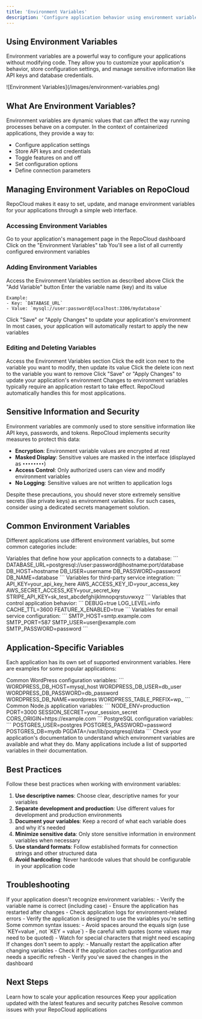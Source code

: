 ```yaml
---
title: 'Environment Variables'
description: 'Configure application behavior using environment variables on RepoCloud'
---
```


## Using Environment Variables

Environment variables are a powerful way to configure your applications without modifying code. They allow you to customize your application's behavior, store configuration settings, and manage sensitive information like API keys and database credentials.

<Frame>
  ![Environment Variables](/images/environment-variables.png)
</Frame>

## What Are Environment Variables?

Environment variables are dynamic values that can affect the way running processes behave on a computer. In the context of containerized applications, they provide a way to:

- Configure application settings
- Store API keys and credentials
- Toggle features on and off
- Set configuration options
- Define connection parameters

## Managing Environment Variables on RepoCloud

RepoCloud makes it easy to set, update, and manage environment variables for your applications through a simple web interface.

### Accessing Environment Variables

<Steps>
  <Step title="Navigate to Instance Management">
    Go to your application's management page in the RepoCloud dashboard
  </Step>
  <Step title="Open Environment Variables">
    Click on the "Environment Variables" tab
  </Step>
  <Step title="View Current Variables">
    You'll see a list of all currently configured environment variables
  </Step>
</Steps>

### Adding Environment Variables

<Steps>
  <Step title="Navigate to Environment Variables">
    Access the Environment Variables section as described above
  </Step>
  <Step title="Add New Variable">
    Click the "Add Variable" button
  </Step>
  <Step title="Enter Key and Value">
    Enter the variable name (key) and its value
    
    Example:
    - Key: `DATABASE_URL`
    - Value: `mysql://user:password@localhost:3306/mydatabase`
  </Step>
  <Step title="Save Changes">
    Click "Save" or "Apply Changes" to update your application's environment
  </Step>
  <Step title="Restart Application">
    In most cases, your application will automatically restart to apply the new variables
  </Step>
</Steps>

### Editing and Deleting Variables

<Steps>
  <Step title="Navigate to Environment Variables">
    Access the Environment Variables section
  </Step>
  <Step title="Edit a Variable">
    Click the edit icon next to the variable you want to modify, then update its value
  </Step>
  <Step title="Delete a Variable">
    Click the delete icon next to the variable you want to remove
  </Step>
  <Step title="Save Changes">
    Click "Save" or "Apply Changes" to update your application's environment
  </Step>
</Steps>

<Note>
  Changes to environment variables typically require an application restart to take effect. RepoCloud automatically handles this for most applications.
</Note>

## Sensitive Information and Security

Environment variables are commonly used to store sensitive information like API keys, passwords, and tokens. RepoCloud implements security measures to protect this data:

- **Encryption**: Environment variable values are encrypted at rest
- **Masked Display**: Sensitive values are masked in the interface (displayed as `••••••••`)
- **Access Control**: Only authorized users can view and modify environment variables
- **No Logging**: Sensitive values are not written to application logs

<Warning>
  Despite these precautions, you should never store extremely sensitive secrets (like private keys) as environment variables. For such cases, consider using a dedicated secrets management solution.
</Warning>

## Common Environment Variables

Different applications use different environment variables, but some common categories include:

<AccordionGroup>
  <Accordion title="Database Connection Strings">
    Variables that define how your application connects to a database:
    ```
    DATABASE_URL=postgresql://user:password@hostname:port/database
    DB_HOST=hostname
    DB_USER=username
    DB_PASSWORD=password
    DB_NAME=database
    ```
  </Accordion>
  <Accordion title="API Keys and Authentication">
    Variables for third-party service integration:
    ```
    API_KEY=your_api_key_here
    AWS_ACCESS_KEY_ID=your_access_key
    AWS_SECRET_ACCESS_KEY=your_secret_key
    STRIPE_API_KEY=sk_test_abcdefghijklmnopqrstuvwxyz
    ```
  </Accordion>
  <Accordion title="Application Settings">
    Variables that control application behavior:
    ```
    DEBUG=true
    LOG_LEVEL=info
    CACHE_TTL=3600
    FEATURE_X_ENABLED=true
    ```
  </Accordion>
  <Accordion title="Email Configuration">
    Variables for email service configuration:
    ```
    SMTP_HOST=smtp.example.com
    SMTP_PORT=587
    SMTP_USER=user@example.com
    SMTP_PASSWORD=password
    ```
  </Accordion>
</AccordionGroup>

## Application-Specific Variables

Each application has its own set of supported environment variables. Here are examples for some popular applications:

<AccordionGroup>
  <Accordion title="WordPress">
    Common WordPress configuration variables:
    ```
    WORDPRESS_DB_HOST=mysql_host
    WORDPRESS_DB_USER=db_user
    WORDPRESS_DB_PASSWORD=db_password
    WORDPRESS_DB_NAME=wordpress
    WORDPRESS_TABLE_PREFIX=wp_
    ```
  </Accordion>
  <Accordion title="Node.js Applications">
    Common Node.js application variables:
    ```
    NODE_ENV=production
    PORT=3000
    SESSION_SECRET=your_session_secret
    CORS_ORIGIN=https://example.com
    ```
  </Accordion>
  <Accordion title="PostgreSQL">
    PostgreSQL configuration variables:
    ```
    POSTGRES_USER=postgres
    POSTGRES_PASSWORD=password
    POSTGRES_DB=mydb
    PGDATA=/var/lib/postgresql/data
    ```
  </Accordion>
</AccordionGroup>

<Tip>
  Check your application's documentation to understand which environment variables are available and what they do. Many applications include a list of supported variables in their documentation.
</Tip>

## Best Practices

Follow these best practices when working with environment variables:

1. **Use descriptive names**: Choose clear, descriptive names for your variables
2. **Separate development and production**: Use different values for development and production environments
3. **Document your variables**: Keep a record of what each variable does and why it's needed
4. **Minimize sensitive data**: Only store sensitive information in environment variables when necessary
5. **Use standard formats**: Follow established formats for connection strings and other structured data
6. **Avoid hardcoding**: Never hardcode values that should be configurable in your application code

## Troubleshooting

<AccordionGroup>
  <Accordion title="Application Not Recognizing Variables">
    If your application doesn't recognize environment variables:
    - Verify the variable name is correct (including case)
    - Ensure the application has restarted after changes
    - Check application logs for environment-related errors
    - Verify the application is designed to use the variables you're setting
  </Accordion>
  <Accordion title="Syntax Errors">
    Some common syntax issues:
    - Avoid spaces around the equals sign (use `KEY=value`, not `KEY = value`)
    - Be careful with quotes (some values may need to be quoted)
    - Watch for special characters that might need escaping
  </Accordion>
  <Accordion title="Changes Not Taking Effect">
    If changes don't seem to apply:
    - Manually restart the application after changing variables
    - Check if the application caches configuration and needs a specific refresh
    - Verify you've saved the changes in the dashboard
  </Accordion>
</AccordionGroup>

## Next Steps

<CardGroup>
  <Card title="Scaling" icon="chart-line" href="/user-guide/scaling">
    Learn how to scale your application resources
  </Card>
  <Card title="Updates" icon="arrows-rotate" href="/user-guide/updates">
    Keep your application updated with the latest features and security patches
  </Card>
  <Card title="Troubleshooting" icon="wrench" href="/user-guide/troubleshooting">
    Resolve common issues with your RepoCloud applications
  </Card>
</CardGroup> 